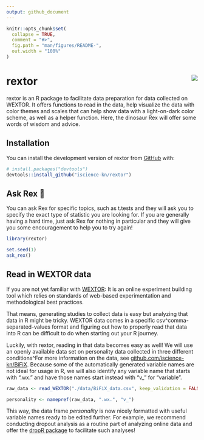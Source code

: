 ```yaml
---
output: github_document
---
```


<!-- README.md is generated from README.Rmd. Please edit that file -->

```r
knitr::opts_chunk$set(
  collapse = TRUE,
  comment = "#>",
  fig.path = "man/figures/README-",
  out.width = "100%"
)
```

# rextor <a href='https://iscience-kn.github.io/rextor/'><img src='man/figures/rextor_logo.png' align="right" /></a>

<!-- height="138" -->
 
rextor is an R package to facilitate data preparation for data collected on WEXTOR.
It offers functions to read in the data, help visualize the data with color themes and scales that can help show data with a  light-on-dark color scheme, as well as a helper function.
Here, the dinosaur Rex will offer some words of wisdom and advice.


## Installation

You can install the development version of rextor from [GitHub](https://github.com/) with:

``` r
# install.packages("devtools")
devtools::install_github("iscience-kn/rextor")
```

## Ask Rex 🦖

You can ask Rex for specific topics, such as t.tests and they will ask you to specify the exact type of statistic you are looking for. 
If you are generally having a hard time, just ask Rex for nothing in particular and they will give you some encouragement to help you to try again!

```r
library(rextor)

set.seed(1)
ask_rex()
```

## Read in WEXTOR data

If you are not yet familiar with [WEXTOR](https://wextor.eu): 
It is an online experiment building tool which relies on standards of web-based experimentation and methodological best practices.

That means, generating studies to collect data is easy but analyzing that data in R might be tricky.
WEXTOR data comes in a specific csv^comma-separated-values format and figuring out how to properly read that data into R can be difficult to do when starting out your R journey. 

Luckily, with rextor, reading in that data becomes easy as well! 
We will use an openly available data set on personality data collected in three different conditions^For more information on the data, see [github.com/iscience-kn/BiFiX](https://github.com/iscience-kn/BiFiX).
Because some of the automatically generated variable names are not ideal for usage in R, we will also identify any variable name that starts with ".wx." and have those names start instead with "v_" for "variable".

```r
raw_data <- read_WEXTOR("./data/BiFiX_data.csv", keep_validation = FALSE)

personality <- namepref(raw_data, ".wx.", "v_")
```

This way, the data frame _personality_ is now nicely formatted with useful variable names ready to be edited further.
For example, we recommend conducting dropout analysis as a routine part of analyzing online data and offer the [dropR package](https://iscience-kn.github.io/dropR/) to facilitate such analyses! 
